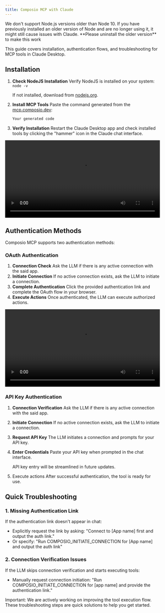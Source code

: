 ```yaml
---
title: Composio MCP with Claude
---
```


<Warning>
We don't support Node.js versions older than Node 10. If you have previously installed an older version of Node and are no longer using it, it might still cause issues with Claude. **Please uninstall the older version** to make this work
</Warning>

This guide covers installation, authentication flows, and troubleshooting for MCP tools in Claude Desktop.

## Installation

1. **Check NodeJS Installation**
Verify NodeJS is installed on your system: `node -v`
    
    If not installed, download from [nodejs.org](https://nodejs.org/).
    
2. **Install MCP Tools**
Paste the command generated from the [mcp.composio.dev](http://mcp.composio.dev):

    ```bash
    Your generated code
    ```

3. **Verify Installation**
Restart the Claude Desktop app and check installed tools by clicking the "hammer" icon in the Claude chat interface.

<Frame caption="Claude MCP Installation">
  <video src="../assets/videos/mcp-claude.mp4" controls width="100%"></video>
</Frame>

## Authentication Methods

Composio MCP supports two authentication methods:

### OAuth Authentication

1. **Connection Check**
Ask the LLM if there is any active connection with the said app.
2. **Initiate Connection**
If no active connection exists, ask the LLM to initiate a connection.
3. **Complete Authentication**
Click the provided authentication link and complete the OAuth flow in your browser.
4. **Execute Actions**
Once authenticated, the LLM can execute authorized actions.

<Frame caption="OAuth Authentication in Claude">
  <video src="../assets/videos/mcp-claude-oauth.mp4" controls width="100%"></video>
</Frame>

### API Key Authentication

1. **Connection Verification**
Ask the LLM if there is any active connection with the said app.
2. **Initiate Connection**
If no active connection exists, ask the LLM to initiate a connection.
3. **Request API Key**
The LLM initiates a connection and prompts for your API key.
4. **Enter Credentials**
Paste your API key when prompted in the chat interface.
    
    <Note>
    API key entry will be streamlined in future updates.
    </Note>
    
5. Execute actions
After successful authentication, the tool is ready for use.

## Quick Troubleshooting

### 1. Missing Authentication Link

If the authentication link doesn't appear in chat:

- Explicitly request the link by asking: "Connect to [App name] first and output the auth link."
- Or specify: "Run COMPOSIO_INITIATE_CONNECTION for [App name] and output the auth link"

### 2. Connection Verification Issues

If the LLM skips connection verification and starts executing tools:

- Manually request connection initiation: "Run COMPOSIO_INITIATE_CONNECTION for [app name] and provide the authentication link."

<Info>
Important: We are actively working on improving the tool execution flow. These troubleshooting steps are quick solutions to help you get started.
</Info>
